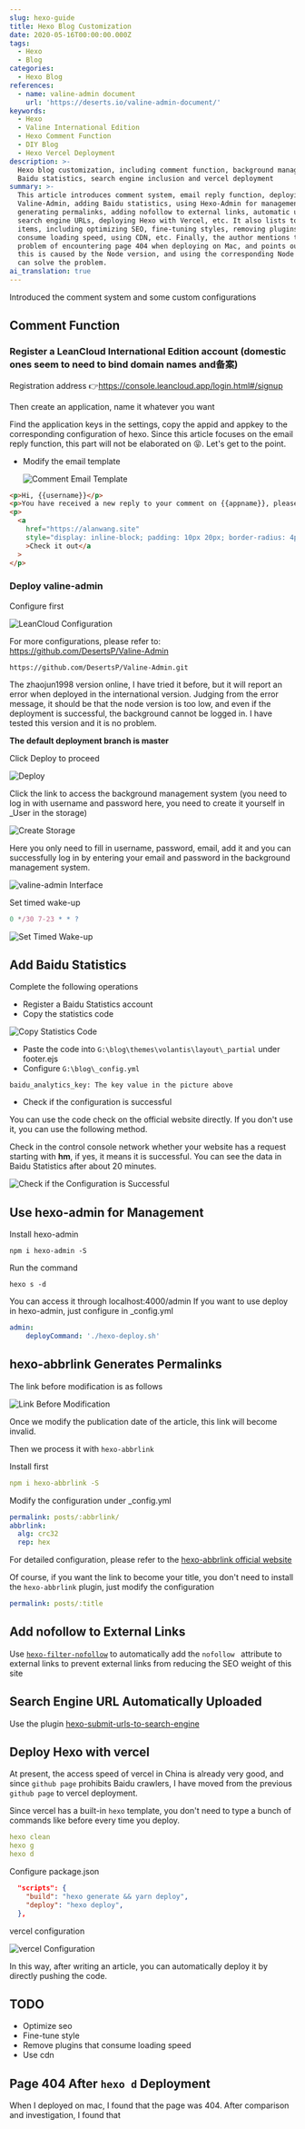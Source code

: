 ```yaml
---
slug: hexo-guide
title: Hexo Blog Customization
date: 2020-05-16T00:00:00.000Z
tags:
  - Hexo
  - Blog
categories:
  - Hexo Blog
references:
  - name: valine-admin document
    url: 'https://deserts.io/valine-admin-document/'
keywords:
  - Hexo
  - Valine International Edition
  - Hexo Comment Function
  - DIY Blog
  - Hexo Vercel Deployment
description: >-
  Hexo blog customization, including comment function, background management,
  Baidu statistics, search engine inclusion and vercel deployment
summary: >-
  This article introduces comment system, email reply function, deploying
  Valine-Admin, adding Baidu statistics, using Hexo-Admin for management,
  generating permalinks, adding nofollow to external links, automatic upload of
  search engine URLs, deploying Hexo with Vercel, etc. It also lists to-do
  items, including optimizing SEO, fine-tuning styles, removing plugins that
  consume loading speed, using CDN, etc. Finally, the author mentions the
  problem of encountering page 404 when deploying on Mac, and points out that
  this is caused by the Node version, and using the corresponding Node version
  can solve the problem.
ai_translation: true
---
```


Introduced the comment system and some custom configurations

<!--truncate-->

## Comment Function

### Register a LeanCloud International Edition account (domestic ones seem to need to bind domain names and备案)

Registration address 👉https://console.leancloud.app/login.html#/signup

Then create an application, name it whatever you want

Find the application keys in the settings, copy the appid and appkey to the corresponding configuration of hexo. Since this article focuses on the email reply function, this part will not be elaborated on 😝. Let's get to the point.

- Modify the email template

  ![Comment Email Template](https://raw.githubusercontent.com/3Alan/images/master/img/image-20200516161903124.png)

```html
<p>Hi, {{username}}</p>
<p>You have received a new reply to your comment on {{appname}}, please click to view:</p>
<p>
  <a
    href="https://alanwang.site"
    style="display: inline-block; padding: 10px 20px; border-radius: 4px; background-color: #3090e4; color: #fff; text-decoration: none;"
    >Check it out</a
  >
</p>
```

### Deploy valine-admin

Configure first

![LeanCloud Configuration](https://raw.githubusercontent.com/3Alan/images/master/img/image-20200516163804087.png)

For more configurations, please refer to: https://github.com/DesertsP/Valine-Admin

```
https://github.com/DesertsP/Valine-Admin.git
```

The zhaojun1998 version online, I have tried it before, but it will report an error when deployed in the international version. Judging from the error message, it should be that the node version is too low, and even if the deployment is successful, the background cannot be logged in. I have tested this version and it is no problem.

**The default deployment branch is master**

Click Deploy to proceed

![Deploy](https://raw.githubusercontent.com/3Alan/images/master/img/image-20200516164223578.png)

Click the link to access the background management system (you need to log in with username and password here, you need to create it yourself in _User in the storage)

![Create Storage](https://raw.githubusercontent.com/3Alan/images/master/img/image-20200516164422299.png)

Here you only need to fill in username, password, email, add it and you can successfully log in by entering your email and password in the background management system.

![valine-admin Interface](https://raw.githubusercontent.com/3Alan/images/master/img/image-20200516164630798.png)

Set timed wake-up

```js
0 */30 7-23 * * ?
```

![Set Timed Wake-up](https://raw.githubusercontent.com/3Alan/images/master/img/image-20200516164138651.png)

## Add Baidu Statistics

Complete the following operations

- Register a Baidu Statistics account
- Copy the statistics code

![Copy Statistics Code](https://raw.githubusercontent.com/3Alan/images/master/img/image-20200604101820220.png)

- Paste the code into `G:\blog\themes\volantis\layout\_partial` under footer.ejs
- Configure `G:\blog\_config.yml`

```
baidu_analytics_key: The key value in the picture above
```

- Check if the configuration is successful

You can use the code check on the official website directly. If you don't use it, you can use the following method.

Check in the control console network whether your website has a request starting with **hm**, if yes, it means it is successful. You can see the data in Baidu Statistics after about 20 minutes.

![Check if the Configuration is Successful](https://raw.githubusercontent.com/3Alan/images/master/img/image-20200604102323835.png)

## Use hexo-admin for Management

Install hexo-admin

```
npm i hexo-admin -S
```

Run the command

```
hexo s -d
```

You can access it through localhost:4000/admin
If you want to use deploy in hexo-admin, just configure in _config.yml

```yml
admin:
	deployCommand: './hexo-deploy.sh'
```

## hexo-abbrlink Generates Permalinks

The link before modification is as follows

![Link Before Modification](https://raw.githubusercontent.com/3Alan/images/master/img/image-20200612183542458.png)

Once we modify the publication date of the article, this link will become invalid.

Then we process it with `hexo-abbrlink`

Install first

```yml
npm i hexo-abbrlink -S
```

Modify the configuration under _config.yml

```yml
permalink: posts/:abbrlink/
abbrlink:
  alg: crc32
  rep: hex
```

For detailed configuration, please refer to the [hexo-abbrlink official website](https://github.com/rozbo/hexo-abbrlink)

Of course, if you want the link to become your title, you don't need to install the `hexo-abbrlink` plugin, just modify the configuration

```yml
permalink: posts/:title
```

## Add nofollow to External Links

Use [`hexo-filter-nofollow`](https://github.com/hexojs/hexo-filter-nofollow) to automatically add the `nofollow ` attribute to external links to prevent external links from reducing the SEO weight of this site

## Search Engine URL Automatically Uploaded

Use the plugin [hexo-submit-urls-to-search-engine](https://github.com/cjh0613/hexo-submit-urls-to-search-engine)

## Deploy Hexo with vercel

At present, the access speed of vercel in China is already very good, and since `github page` prohibits Baidu crawlers, I have moved from the previous `github page` to vercel deployment.

Since vercel has a built-in `hexo` template, you don't need to type a bunch of commands like before every time you deploy.

```yml
hexo clean
hexo g
hexo d
```

Configure package.json

```json
  "scripts": {
    "build": "hexo generate && yarn deploy",
    "deploy": "hexo deploy",
  },
```

vercel configuration

![vercel Configuration](https://raw.githubusercontent.com/3Alan/images/master/img/image-20211016103341684.png)

In this way, after writing an article, you can automatically deploy it by directly pushing the code.

## TODO

- Optimize seo
- Fine-tune style
- Remove plugins that consume loading speed
- Use cdn

## Page 404 After `hexo d` Deployment

When I deployed on mac, I found that the page was 404. After comparison and investigation, I found that
